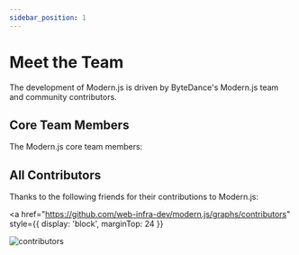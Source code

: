 ```yaml
---
sidebar_position: 1
---
```


# Meet the Team

The development of Modern.js is driven by ByteDance's Modern.js team and community contributors.

## Core Team Members

The Modern.js core team members:


<RandomMemberList />

## All Contributors

Thanks to the following friends for their contributions to Modern.js:

<a
  href="https://github.com/web-infra-dev/modern.js/graphs/contributors"
  style={{ display: 'block', marginTop: 24 }}
>
  <img
    src="https://opencollective.com/modernjs/contributors.svg?width=890&button=false"
    alt="contributors"
  />
</a>
